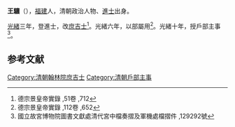 {{Otheruses|王驤|other=同名或類似名的其它條目描述}}
'''王驤'''（{{bd|?||?|}}），[[福建|福建]]人，清朝政治人物、[[進士|進士]]出身。

[[光緒|光緒]]三年，登進士，改[[庶吉士|庶吉士]]<ref>德宗景皇帝實錄 ,51卷 ,712</ref>。光緒六年，以部屬用<ref>德宗景皇帝實錄 ,112卷 ,652</ref>。光緒十年，授戶部主事<ref>國立故宮博物院圖書文獻處清代宮中檔奏摺及軍機處檔摺件 ,129292號</ref>。

==参考文献==
{{reflist}}
{{清朝人物小作品}}
{{光緒三年丁丑科殿試金榜}}
{{DEFAULTSORT:Wang王}}
[[Category:清朝翰林院庶吉士|Category:清朝翰林院庶吉士]]
[[Category:清朝戶部主事|Category:清朝戶部主事]]